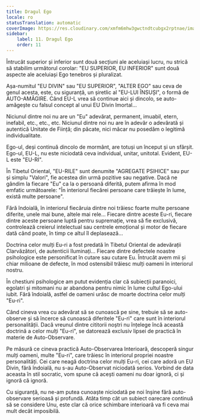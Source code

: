 ```yaml
---
title: Dragul Ego
locale: ro
statusTranslation: automatic
coverImage: https://res.cloudinary.com/xmfm6mhw3gwctndtcubgx2rptnae/image/upload/v1740468922/small_cover_tratado_de_psicologia_revolucionaria_a4c0dca4e0.webp
sidebar:
    label: 11. Dragul Ego
    order: 11
---
```

Întrucât superior și inferior sunt două secțiuni ale aceluiași lucru, nu strică să stabilim următorul corolar: "EU SUPERIOR, EU INFERIOR" sunt două aspecte ale aceluiași Ego tenebros și pluralizat.

Așa-numitul "EU DIVIN" sau "EU SUPERIOR", "ALTER EGO" sau ceva de genul acesta, este, cu siguranță, un șiretlic al "EU-LUI ÎNSUȘI", o formă de AUTO-AMĂGIRE. Când EU-L vrea să continue aici și dincolo, se auto-amăgește cu falsul concept al unui EU Divin Imortal...

Niciunul dintre noi nu are un "Eu" adevărat, permanent, imuabil, etern, inefabil, etc., etc., etc. Niciunul dintre noi nu are în adevăr o adevărată și autentică Unitate de Ființă; din păcate, nici măcar nu posedăm o legitimă individualitate.

Ego-ul, deși continuă dincolo de mormânt, are totuși un început și un sfârșit. Ego-ul, EU-L, nu este niciodată ceva individual, unitar, unitotal. Evident, EU-L este "EU-RI".

În Tibetul Oriental, "EU-RILE" sunt denumite "AGREGATE PSIHICE" sau pur și simplu "Valori", fie acestea din urmă pozitive sau negative. Dacă ne gândim la fiecare "Eu" ca la o persoană diferită, putem afirma în mod emfatic următoarele: "În interiorul fiecărei persoane care trăiește în lume, există multe persoane".

Fără îndoială, în interiorul fiecăruia dintre noi trăiesc foarte multe persoane diferite, unele mai bune, altele mai rele... Fiecare dintre aceste Eu-ri, fiecare dintre aceste persoane luptă pentru supremație, vrea să fie exclusivă, controlează creierul intelectual sau centrele emoțional și motor de fiecare dată când poate, în timp ce altul îl deplasează...

Doctrina celor mulți Eu-ri a fost predată în Tibetul Oriental de adevărații Clarvăzători, de autenticii Iluminați... Fiecare dintre defectele noastre psihologice este personificat în cutare sau cutare Eu. Întrucât avem mii și chiar milioane de defecte, în mod ostensibil trăiesc mulți oameni în interiorul nostru.

În chestiuni psihologice am putut evidenția clar că subiecții paranoici, egolatri și mitomani nu ar abandona pentru nimic în lume cultul Ego-ului iubit. Fără îndoială, astfel de oameni urăsc de moarte doctrina celor mulți "Eu-ri".

Când cineva vrea cu adevărat să se cunoască pe sine, trebuie să se auto-observe și să încerce să cunoască diferitele "Eu-ri" care sunt în interiorul personalității. Dacă vreunul dintre cititorii noștri nu înțelege încă această doctrină a celor mulți "Eu-ri", se datorează exclusiv lipsei de practică în materie de Auto-Observare.

Pe măsură ce cineva practică Auto-Observarea Interioară, descoperă singur mulți oameni, multe "Eu-ri", care trăiesc în interiorul propriei noastre personalități. Cei care neagă doctrina celor mulți Eu-ri, cei care adoră un EU Divin, fără îndoială, nu s-au Auto-Observat niciodată serios. Vorbind de data aceasta în stil socratic, vom spune că acești oameni nu doar ignoră, ci și ignoră că ignoră.

Cu siguranță, nu ne-am putea cunoaște niciodată pe noi înșine fără auto-observare serioasă și profundă. Atâta timp cât un subiect oarecare continuă să se considere Unu, este clar că orice schimbare interioară va fi ceva mai mult decât imposibilă.

